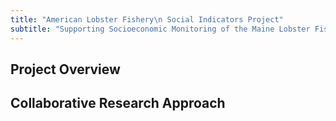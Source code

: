 ```yaml
---
title: "American Lobster Fishery\n Social Indicators Project"
subtitle: "Supporting Socioeconomic Monitoring of the Maine Lobster Fishery"
---
```


## Project Overview {#project-overview}

## Collaborative Research Approach

## 

